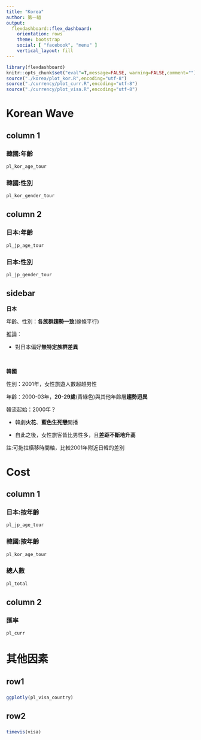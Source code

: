 ```yaml
---
title: "Korea"
author: 第一組
output: 
  flexdashboard::flex_dashboard:
    orientation: rows
    theme: bootstrap
    social: [ "facebook", "menu" ]
    vertical_layout: fill
---
```


```r
library(flexdashboard)
knitr::opts_chunk$set("eval"=T,message=FALSE, warning=FALSE,comment="") 
source("./korea/plot_kor.R",encoding="utf-8")
source("./currency/plot_curr.R",encoding="utf-8")
source("./currency/plot_visa.R",encoding="utf-8")
```

Korean Wave {data-navmenu="韓國" data-icon="fa-television" data-orientation=columns}
===========================================

column 1 {.tabset}
--------------------

### 韓國:年齡
```r
pl_kor_age_tour
```

### 韓國:性別
```r
pl_kor_gender_tour
```

column 2 {.tabset}
--------------------

### 日本:年齡
```r
pl_jp_age_tour
```

### 日本:性別
```r
pl_jp_gender_tour
```

sidebar {.sidebar data-width=240}
---------------------------

**日本**

年齡、性別：**各族群趨勢一致**(線條平行)

推論：
    
* 對日本偏好**無特定族群差異**

<br>

**韓國**

性別：2001年，女性旅遊人數超越男性

年齡：2000-03年，**20-29歲**(青綠色)與其他年齡層**趨勢迥異**

韓流起始：2000年？

* 韓劇**火花**、**藍色生死戀**開播
    
* 自此之後，女性旅客皆比男性多，且**差距不斷地升高**

<div class="absolute">
註:可拖拉橫移時間軸，比較2001年附近日韓的差別
</div>
    

Cost {data-navmenu="韓國" data-icon="fa-usd" data-orientation=columns}
===========================================

column 1 {.tabset data-width=450}
--------------------

### 日本:按年齡
```r
pl_jp_age_tour
```

### 韓國:按年齡
```r
pl_kor_age_tour
```

### 總人數
```r
pl_total
```

column 2 {.tabset data-width=550}
--------------------

### 匯率
```r
pl_curr
```



其他因素 {data-orientation=rows}
===========================================

row1 {data-height=680}
---------------------

###
```r
ggplotly(pl_visa_country)
```

row2 {data-height=320}
--------------------

###
```r
timevis(visa)
```


